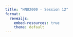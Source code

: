 ```yaml
---
title: "HNU2000 - Session 12"
format:
  revealjs:
    embed-resources: true
    theme: default
---
```


<!-- Voyant Tools & Pyrrha -->